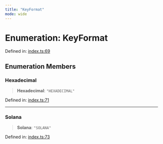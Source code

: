 ```yaml
---
title: "KeyFormat"
mode: wide
---
```

  
# Enumeration: KeyFormat

Defined in: [index.ts:69](https://github.com/tkhq/sdk/blob/d88b5e1f9a6cca8e54e61f8a127aa90fcebeaa2e/packages/iframe-stamper/src/index.ts#L69)

## Enumeration Members

### Hexadecimal

> **Hexadecimal**: `"HEXADECIMAL"`

Defined in: [index.ts:71](https://github.com/tkhq/sdk/blob/d88b5e1f9a6cca8e54e61f8a127aa90fcebeaa2e/packages/iframe-stamper/src/index.ts#L71)

***

### Solana

> **Solana**: `"SOLANA"`

Defined in: [index.ts:73](https://github.com/tkhq/sdk/blob/d88b5e1f9a6cca8e54e61f8a127aa90fcebeaa2e/packages/iframe-stamper/src/index.ts#L73)
